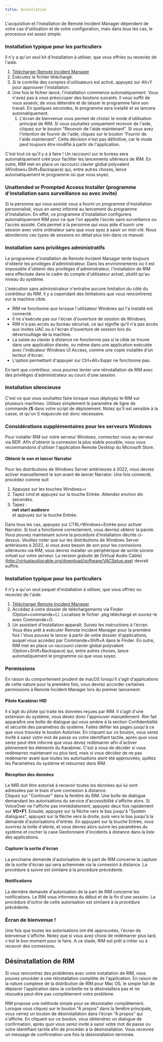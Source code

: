 ```yaml
---
title: Installation
---
```



L'acquisition et l'installation de Remote Incident Manager dépendent de votre cas d'utilisation et de votre configuration, mais dans tous les cas, le processus est assez simple.
<Windows>
### Installation typique pour les particuliers
Il n'y a qu'un seul kit d'installation à utiliser, que vous offriez ou receviez de l'aide.
1. [Télécharger Remote Incident Manager](https://getrim.app/win)
1. Exécutez le fichier téléchargé.
1. Si le contrôle des comptes d'utilisateurs est activé, appuyez sur Alt+Y pour approuver l'installation.
1. Une fois le fichier lancé, l'installation commence automatiquement. Vous n'avez pas à vous préoccuper des boutons suivants. Il vous suffit de vous asseoir, de vous détendre et de laisser le programme faire son travail. En quelques secondes, le programme sera installé et se lancera automatiquement.  
    1. L'écran de bienvenue vous permet de choisir le mode d'utilisation principal de RIM. Si vous souhaitez uniquement recevoir de l'aide, cliquez sur le bouton "Recevoir de l'aide maintenant". Si vous avez l'intention de fournir de l'aide, cliquez sur le bouton "Fournir de l'aide maintenant". Cette décision n'est pas définitive, car le mode peut toujours être modifié à partir de l'application.

C'est tout ce qu'il y a à faire ! Un raccourci sur le bureau sera automatiquement créé pour faciliter les lancements ultérieurs de RIM. En outre, RIM met en place un raccourci clavier global polyvalent (Windows+Shift+Backspace) qui, entre autres choses, lance automatiquement le programme où que vous soyez.
### Unattended or Prompted Access Installer (programme d'installation sans surveillance ou avec invite)
Si la personne qui vous assiste vous a fourni un programme d'installation personnalisé, vous en serez informé au lancement du programme d'installation. En effet, ce programme d'installation configurera automatiquement RIM pour ce que l'on appelle l'accès sans surveillance ou l'accès assisté. Cela permet à la personne qui vous aide d'ouvrir une session avec votre ordinateur sans que vous ayez à saisir un mot-clé. Nous aborderons ces types de sessions en détail plus loin dans ce manuel.

### Installation sans privilèges administratifs

Le programme d'installation de Remote Incident Manager tente toujours d'obtenir les privilèges d'administrateur. Dans les environnements où il est impossible d'obtenir des privilèges d'administrateur, l'installation de RIM sera effectuée dans le cadre du compte d'utilisateur actuel, plutôt qu'au niveau du système.

L'exécution sans administrateur n'entraîne aucune limitation du côté du contrôleur du RIM. Il y a cependant des limitations que vous rencontrerez sur la machine cible.

* RIM ne fonctionne que lorsque l'utilisateur Windows qui l'a installé est connecté. 
* Il ne s'exécute pas sur l'écran d'ouverture de session de Windows. 
* RIM n'a pas accès au bureau sécurisé, ce qui signifie qu'il n'a pas accès aux invites UAC ou à l'écran d'ouverture de session lors du déverrouillage de la machine. 
* La saisie au clavier à distance ne fonctionne pas si la cible se trouve dans une application élevée, ou même dans une application exécutée avec l'indicateur Windows UI Access, comme une copie installée d'un lecteur d'écran. 
* L'option permettant d'appuyer sur Ctrl+Alt+Suppr ne fonctionne pas. 

En tant que contrôleur, vous pourrez tenter une réinstallation de RIM avec des privilèges d'administrateur au cours d'une session.

### Installation silencieuse

C'est ce que vous souhaitez faire lorsque vous déployez le RIM sur plusieurs machines. Utilisez simplement le paramètre de ligne de commande **/S** dans votre script de déploiement. Notez qu'il est sensible à la casse, et qu'un S majuscule est donc nécessaire.

### Considérations supplémentaires pour les serveurs Windows

Pour installer RIM sur votre serveur Windows, connectez-vous au serveur via RDP. Afin d'obtenir la connexion la plus stable possible, nous vous recommandons d'utiliser l'application Remote Desktop du Microsoft Store.

#### Obtenir le son et lancer Narrator

Pour les distributions de Windows Server antérieures à 2022, vous devrez activer manuellement le son avant de lancer Narrator. Une fois connecté, procédez comme suit
1. Appuyez sur les touches Windows+r.
1. Tapez cmd et appuyez sur la touche Entrée. Attendez environ dix secondes.
1. Tapez :  
**net start audiosrv**  
et appuyez sur la touche Entrée.

Dans tous les cas, appuyez sur CTRL+Windows+Entrée pour activer Narrator. Si tout a fonctionné correctement, vous devriez obtenir la parole.  
Vous pouvez maintenant suivre la procédure d'installation décrite ci-dessus.
Veuillez noter que sur les distributions de Windows Server antérieures à 2022, si vous avez besoin de son pour les connexions ultérieures via RIM, vous devrez installer un périphérique de sortie sonore virtuel sur votre serveur. La version gratuite de [Virtual Audio Cable] (http://virtualaudiocable.org/download/software/VACSetup.exe) devrait suffire.
</Windows>
<MacOS>
### Installation typique pour les particuliers

Il n'y a qu'un seul paquet d'installation à utiliser, que vous offriez ou receviez de l'aide.
1. [Télécharger Remote Incident Manager](https://getrim.app/mac)
1. Accédez à votre dossier de téléchargements via Finder (Option+commande+L). Localisez le fichier .pkg téléchargé et ouvrez-le avec Commande+O.
1. Un assistant d'installation apparaît. Suivez les instructions à l'écran.  
Vous êtes prêt à exécuter Remote Incident Manager pour la première fois ! Vous pouvez le lancer à partir de votre dossier d'applications, auquel vous accédez par Commande+Shift+A dans le Finder. En outre, RIM met en place un raccourci clavier global polyvalent (Option+Shift+Backspace) qui, entre autres choses, lance automatiquement le programme où que vous soyez.

### Permissions

En raison du comportement prudent de macOS lorsqu'il s'agit d'applications de cette nature pour la première fois, vous devrez accorder certaines permissions à Remote Incident Manager lors du premier lancement.

#### Pilote Karabiner HID

Il s'agit du pilote qui traite les données reçues par RIM. Il s'agit d'une extension du système, vous devez donc l'approuver manuellement. Rim fait apparaître une boîte de dialogue qui vous amène à la section Confidentialité et sécurité des paramètres du système. Faites défiler les pages jusqu'à ce que vous trouviez le bouton Autoriser. En cliquant sur ce bouton, vous serez invité à saisir votre mot de passe ou votre identifiant tactile, après quoi vous serez peut-être informé que vous devez redémarrer afin d'activer pleinement les éléments du Karabiner. C'est à vous de décider si vous redémarrez maintenant ou plus tard, mais si vous décidez de ne pas redémarrer avant que toutes les autorisations aient été approuvées, quittez les Paramètres du système et retournez dans RIM.

#### Réception des données

Le MIR doit être autorisé à recevoir toutes les données qui lui sont adressées par le biais d'une connexion à distance.  
Cliquez sur "Continuer" dans la fenêtre du RIM. Une boîte de dialogue demandant les autorisations du service d'accessibilité s'affiche alors. Si VoiceOver ne l'affiche pas immédiatement, appuyez deux fois rapidement sur **VO+F1**. Ensuite, appuyez sur la flèche vers le bas jusqu'à "System dialogues", appuyez sur la flèche vers la droite, puis vers le bas jusqu'à la demande d'autorisations d'entrée. En appuyant sur la touche Entrée, vous ouvrirez la boîte d'alerte, et vous devrez alors suivre les paramètres du système et cocher la case Gestionnaire d'incidents à distance dans la liste des applications.

#### Capturer la sortie d'écran

La prochaine demande d'autorisation de la part de RIM concerne la capture de la sortie d'écran qui sera acheminée via la connexion à distance. La procédure à suivre est similaire à la procédure précédente.

#### Notifications

La dernière demande d'autorisation de la part de RIM concerne les notifications. Le RIM vous informera du début et de la fin d'une session. La procédure d'octroi de cette autorisation est similaire à la procédure précédente.

### Écran de bienvenue !

Une fois que toutes les autorisations ont été approuvées, l'écran de bienvenue s'affiche. Notez que si vous avez choisi de redémarrer plus tard, c'est le bon moment pour le faire. A ce stade, RIM est prêt à initier ou à recevoir des connexions.

## Désinstallation de RIM

Si vous rencontrez des problèmes avec votre installation de RIM, vous pouvez procéder à une réinstallation complète de l'application. En raison de la nature complexe de la distribution de RIM pour Mac OS, le simple fait de déplacer l'application dans la corbeille ne la désinstallera pas et ne résoudra peut-être pas complètement votre problème.

RIM propose une méthode simple pour se désinstaller complètement. Lorsque vous cliquez sur le bouton "À propos" dans la fenêtre principale, vous verrez un bouton de désinstallation dans l'écran "À propos" qui s'affiche. En cliquant sur ce bouton, vous obtiendrez un dialogue de confirmation, après quoi vous serez invité à saisir votre mot de passe ou votre identifiant tactile afin de procéder à la désinstallation. Vous recevrez un message de confirmation une fois la désinstallation terminée.
</MacOS>
